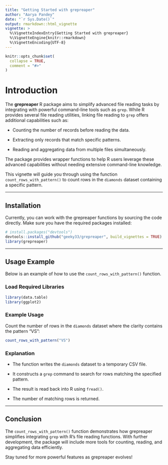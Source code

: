 ```yaml
---
title: "Getting Started with grepreaper"
author: "Aarya Pandey"
date: "`r Sys.Date()`"
output: rmarkdown::html_vignette
vignette: >
  %\VignetteIndexEntry{Getting Started with grepreaper}
  %\VignetteEngine{knitr::rmarkdown}
  %\VignetteEncoding{UTF-8}
---
```


```r
knitr::opts_chunk$set(
  collapse = TRUE,
  comment = "#>"
)


```

# Introduction

The **grepreaper** R package aims to simplify advanced file reading tasks by integrating with powerful command-line tools such as `grep`. While R provides several file reading utilities, linking file reading to `grep` offers additional capabilities such as:

-   Counting the number of records before reading the data.

-   Extracting only records that match specific patterns.

-   Reading and aggregating data from multiple files simultaneously.

The package provides wrapper functions to help R users leverage these advanced capabilities without needing extensive command-line knowledge.

This vignette will guide you through using the function `count_rows_with_pattern()` to count rows in the `diamonds` dataset containing a specific pattern.

------------------------------------------------------------------------

## Installation

Currently, you can work with the grepreaper functions by sourcing the code directly. Make sure you have the required packages installed:

```r
# install.packages("devtools")
devtools::install_github("geeky33/grepreaper", build_vignettes = TRUE)
library(grepreaper)
```

------------------------------------------------------------------------

## Usage Example

Below is an example of how to use the `count_rows_with_pattern()` function.

### Load Required Libraries

```r
library(data.table)
library(ggplot2)
```

### Example Usage

Count the number of rows in the `diamonds` dataset where the clarity contains the pattern "VS":

``` r
count_rows_with_pattern("VS")
```

### Explanation

-   The function writes the `diamonds` dataset to a temporary CSV file.

-   It constructs a `grep` command to search for rows matching the specified pattern.

-   The result is read back into R using `fread()`.

-   The number of matching rows is returned.

------------------------------------------------------------------------

## Conclusion

The `count_rows_with_pattern()` function demonstrates how grepreaper simplifies integrating `grep` with R's file reading functions. With further development, the package will include more tools for counting, reading, and aggregating data efficiently.

Stay tuned for more powerful features as grepreaper evolves!
